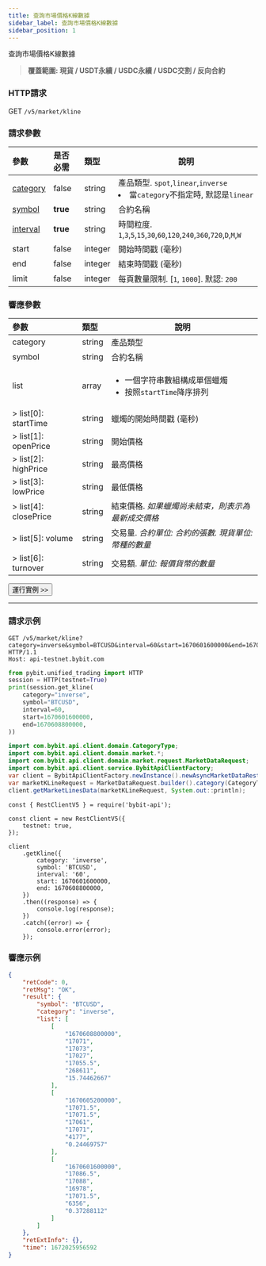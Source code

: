 ```yaml
---
title: 查詢市場價格K線數據
sidebar_label: 查詢市場價格K線數據
sidebar_position: 1
---
```


查詢市場價格K線數據
> **覆蓋範圍: 現貨 / USDT永續 / USDC永續 / USDC交割 / 反向合約**

### HTTP請求
GET `/v5/market/kline`

### 請求參數
| 參數 | 是否必需 | 類型 | 說明|
|:----- |:-------|:-----|------|
|[category](../enum#category) |false |string |產品類型. `spot`,`linear`,`inverse` <li>當`category`不指定時, 默認是`linear`</li>|
|[symbol](../enum#symbol) |<b>true</b> |string |合約名稱|
|[interval](../enum#interval) |<b>true</b> |string |時間粒度. `1`,`3`,`5`,`15`,`30`,`60`,`120`,`240`,`360`,`720`,`D`,`M`,`W`|
|start |false |integer |開始時間戳 (毫秒)|
|end |false |integer |結束時間戳 (毫秒)|
|limit |false |integer |每頁數量限制. [`1`, `1000`]. 默認: `200`|

### 響應參數
| 參數 | 類型 | 說明|
|:----- |:-----|----- |
|category |string |產品類型 |
|symbol |string |合約名稱 |
|list |array |<ul><li>一個字符串數組構成單個蠟燭</li><li>按照`startTime`降序排列</li></ul>|
|> list[0]: startTime |string |蠟燭的開始時間戳 (毫秒) |
|> list[1]: openPrice |string |開始價格 |
|> list[2]: highPrice |string |最高價格 |
|> list[3]: lowPrice |string |最低價格 |
|> list[4]: closePrice |string |結束價格. _如果蠟燭尚未結束，則表示為最新成交價格_|
|> list[5]: volume |string |交易量. _合約單位: 合約的張數. 現貨單位: 幣種的數量_ |
|> list[6]: turnover |string |交易額. _單位: 報價貨幣的數量_ |

<a href="/api-explorer/v5/market/kline"><Button>運行實例 >></Button></a>

---

### 請求示例

<Tabs groupId="programming-languages">
<TabItem value="http" label="HTTP">

```http
GET /v5/market/kline?category=inverse&symbol=BTCUSD&interval=60&start=1670601600000&end=1670608800000 HTTP/1.1
Host: api-testnet.bybit.com
```

</TabItem>
<TabItem value="python" label="Python">

```python
from pybit.unified_trading import HTTP
session = HTTP(testnet=True)
print(session.get_kline(
    category="inverse",
    symbol="BTCUSD",
    interval=60,
    start=1670601600000,
    end=1670608800000,
))
```

</TabItem>
<TabItem value="java" label="java">

```java
import com.bybit.api.client.domain.CategoryType;
import com.bybit.api.client.domain.market.*;
import com.bybit.api.client.domain.market.request.MarketDataRequest;
import com.bybit.api.client.service.BybitApiClientFactory;
var client = BybitApiClientFactory.newInstance().newAsyncMarketDataRestClient();
var marketKLineRequest = MarketDataRequest.builder().category(CategoryType.LINEAR).symbol("BTCUSDT").marketInterval(MarketInterval.WEEKLY).build();
client.getMarketLinesData(marketKLineRequest, System.out::println);
```

</TabItem>
<TabItem value="Node" label="Node.js">

```n4js
const { RestClientV5 } = require('bybit-api');

const client = new RestClientV5({
    testnet: true,
});

client
    .getKline({
        category: 'inverse',
        symbol: 'BTCUSD',
        interval: '60',
        start: 1670601600000,
        end: 1670608800000,
    })
    .then((response) => {
        console.log(response);
    })
    .catch((error) => {
        console.error(error);
    });
```

</TabItem>
</Tabs>

### 響應示例

```json
{
    "retCode": 0,
    "retMsg": "OK",
    "result": {
        "symbol": "BTCUSD",
        "category": "inverse",
        "list": [
            [
                "1670608800000",
                "17071",
                "17073",
                "17027",
                "17055.5",
                "268611",
                "15.74462667"
            ],
            [
                "1670605200000",
                "17071.5",
                "17071.5",
                "17061",
                "17071",
                "4177",
                "0.24469757"
            ],
            [
                "1670601600000",
                "17086.5",
                "17088",
                "16978",
                "17071.5",
                "6356",
                "0.37288112"
            ]
        ]
    },
    "retExtInfo": {},
    "time": 1672025956592
}
```
